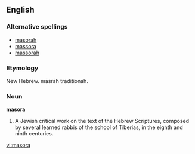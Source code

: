 ==English==

===Alternative spellings===
*[[masorah]]
*[[massora]]
*[[massorah]]

===Etymology===
New Hebrew. m&#257;sr&#257;h traditionah.

===Noun===
'''masora'''
# A Jewish critical work on the text of the Hebrew Scriptures, composed by several learned rabbis of the school of Tiberias, in the eighth and ninth centuries.

[[vi:masora]]